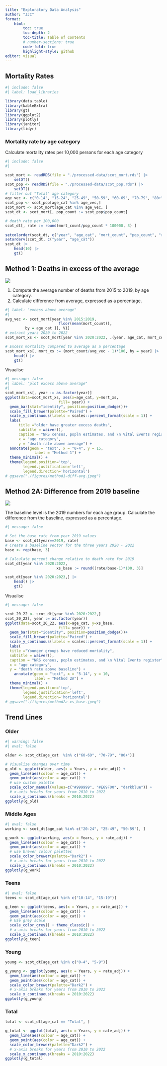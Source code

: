 ```yaml
---
title: "Exploratory Data Analysis"
author: "JJC"
format: 
    html:
        toc: true
        toc-depth: 2
        toc-title: Table of contents
        # number-sections: true
        code-fold: true
        highlight-style: github
editor: visual
---
```


## Mortality Rates

```r
#| include: false
#| label: load_libraries

library(data.table)
library(kableExtra)
library(gt)
library(ggplot2)
library(plotly)
library(janitor)
library(tidyr)
```

### Mortality rate by age category

Calculate mortality rates per 10,000 persons for each age category

```r
#| include: false
#| 

scot_mort <- readRDS(file = "./processed-data/scot_mort.rds") |> 
    setDT()
scot_pop <- readRDS(file = "./processed-data/scot_pop.rds") |> 
    setDT()
# filter out "Total" age category
age_vec <- c("0-14", "15-24", "25-49", "50-59", "60-69", "70-79", "80+")
scot_pop <- scot_pop[age_cat %in% age_vec,]
scot_mort <- scot_mort[age_cat %in% age_vec, ]
scot_dt <- scot_mort[, pop_count := scot_pop$pop_count]

# death rate per 100,000
scot_dt[, rate := round(mort_count/pop_count * 100000, 3) ]
 
setcolorder(scot_dt, c("year", "age_cat", "mort_count", "pop_count", "rate"))
setorderv(scot_dt, c("year", "age_cat"))
scot_dt |> 
    head(10) |> 
    gt()
```

## Method 1: Deaths in excess of the average

![](images/method_1.png)

1.  Compute the average number of deaths from 2015 to 2019, by age category.
2.  Calculate difference from average, expressed as a percentage.

```r
#| label: "excess above average"
#| 
avg_vec <- scot_mort[year %in% 2015:2019, 
                        floor(mean(mort_count)), 
         by = age_cat ][, V1]
# extract years 2020 to 2022
scot_mort_xs <- scot_mort[year %in% 2020:2022, .(year, age_cat, mort_count)]

# Excess mortality compared to average as a percentage
scot_mort_xs[, mort_xs := (mort_count/avg_vec - 1)*100, by = year] |> 
    head() |> 
    gt()
```

Visualise

```r
#| message: false
#| label: "plot excess above average"
#| 
scot_mort_xs[, year := as.factor(year)]
ggplot(data=scot_mort_xs, aes(x=age_cat, y=mort_xs, 
                        fill= year)) +
  geom_bar(stat="identity", position=position_dodge())+
  scale_fill_brewer(palette="Paired") +
  scale_y_continuous(labels = scales::percent_format(scale = 1)) +
  labs(
      title ="older have greater excess deaths",
      subtitle = waiver(),
      caption = "NRS census, popln estimates, and \n Vital Events register",
      x = "age category",
      y = "death rate above average") +
  annotate(geom = "text", x = "0-4", y = 15,
             label = "Method 1") +
  theme_minimal() +
  theme(legend.position='top', 
        legend.justification='left',
        legend.direction='horizontal') 
# ggsave("./figures/method1-diff-avg.jpeg")
```

## Method 2A: Difference from 2019 baseline

![](images/method_2A.png)

The baseline level is the 2019 numbers for each age group. Calculate the difference from the baseline, expressed as a percentage.

```r
#| message: false

# Set the base rate from year 2019 values
base <- scot_dt[year==2019, rate]
# Create a baseline vector for the three years 2020 - 2022
base <- rep(base, 3)

# Calculate percent change relative to death rate for 2019
scot_dt[year %in% 2020:2022, 
                       xs_base := round((rate/base-1)*100, 3)]

scot_dt[year %in% 2020:2023,] |> 
    head() |> 
    gt()
```

Visualise

```r
#| message: false

scot_20_22 <- scot_dt[year %in% 2020:2022,]
scot_20_22[, year := as.factor(year)]
ggplot(data=scot_20_22, aes(x=age_cat, y=xs_base, 
                        fill= year)) +
  geom_bar(stat="identity", position=position_dodge())+
  scale_fill_brewer(palette="Paired") +
  scale_y_continuous(labels = scales::percent_format(scale = 1)) +
  labs(
  title ="Younger groups have reduced mortality",
  subtitle = waiver(),
  caption = "NRS census, popln estimates, and \n Vital Events register",
  x = "age category",
  y = "death rate above baseline") +
    annotate(geom = "text", x = "5-14", y = 10, 
             label = "Method 2A") +
  theme_minimal() +
  theme(legend.position='top', 
        legend.justification='left',
        legend.direction='horizontal') 
# ggsave("./figures/method2a-xs_base.jpeg")
```

## Trend Lines

### Older

```r
#| warning: false
#| eval: false

older <- scot_dt[age_cat  %in% c("60-69", "70-79", "80+")]

# Visualize changes over time
g_old <- ggplot(older, aes(x = Years, y = rate_adj)) +
  geom_line(aes(colour = age_cat)) +
  geom_point(aes(color = age_cat)) +
  # use custom palette
  scale_color_manual(values=c("#999999", "#E69F00", "darkblue")) + 
  # x-axis breaks for years from 2010 to 2022
  scale_x_continuous(breaks = 2010:2022) 
ggplotly(g_old)
```

### Middle Ages

```r
#| eval: false
working <- scot_dt[age_cat %in% c("20-24", "25-49", "50-59"), ]

g_work <- ggplot(working, aes(x = Years, y = rate_adj)) +
  geom_line(aes(colour = age_cat)) +
  geom_point(aes(color = age_cat)) +
  # use brewer colour palettes
  scale_color_brewer(palette="Dark2") +
  # x-axis breaks for years from 2010 to 2022
  scale_x_continuous(breaks = 2010:2022) 
ggplotly(g_work)
```

### Teens

```r
#| eval: false
teens <- scot_dt[age_cat %in% c("10-14", "15-19")]

g_teen <- ggplot(teens, aes(x = Years, y = rate_adj)) +
  geom_line(aes(colour = age_cat)) +
  geom_point(aes(color = age_cat)) +
  # Use grey scale
  scale_color_grey() + theme_classic() +
  # x-axis breaks for years from 2010 to 2022
  scale_x_continuous(breaks = 2010:2022) 
ggplotly(g_teen)
```

### Young

```r
young <- scot_dt[age_cat %in% c("0-4", "5-9")]

g_young <- ggplot(young, aes(x = Years, y = rate_adj)) +
  geom_line(aes(colour = age_cat)) +
  geom_point(aes(color = age_cat)) +
  scale_color_brewer(palette="Dark2") +
  # x-axis breaks for years from 2010 to 2022
  scale_x_continuous(breaks = 2010:2022) 
ggplotly(g_young)
```

### Total

```r
total <- scot_dt[age_cat == "Total", ]

g_total <- ggplot(total, aes(x = Years, y = rate_adj)) +
  geom_line(aes(colour = age_cat)) +
  geom_point(aes(color = age_cat)) +
  scale_color_brewer(palette="Dark2") +
  # x-axis breaks for years from 2010 to 2022
  scale_x_continuous(breaks = 2010:2022) 
ggplotly(g_total)
```
